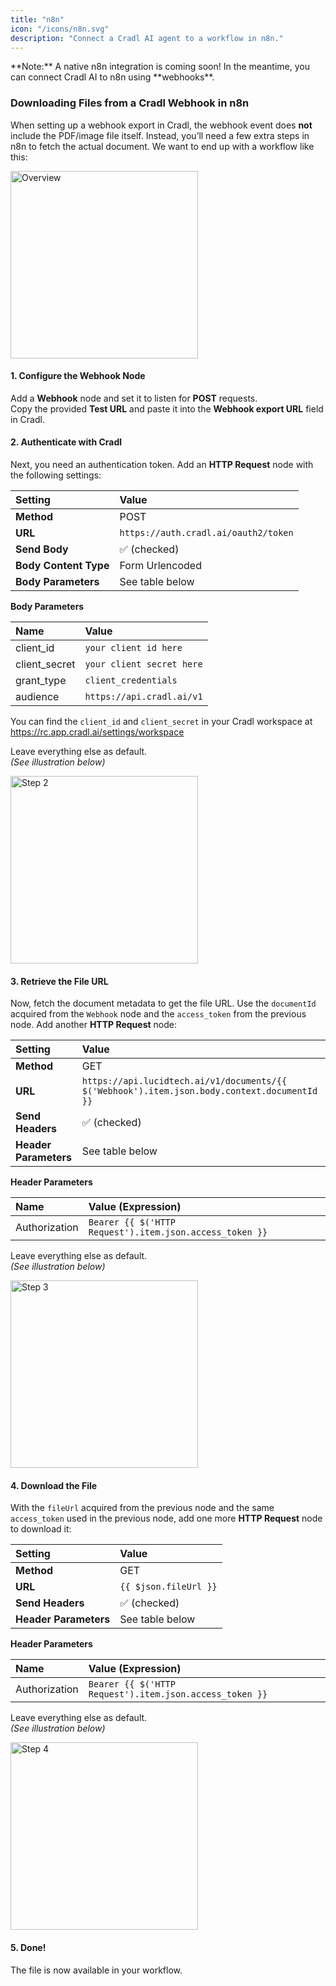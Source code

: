 ```yaml
---
title: "n8n"
icon: "/icons/n8n.svg"
description: "Connect a Cradl AI agent to a workflow in n8n."
---
```


<Info>
  **Note:** A native n8n integration is coming soon! In the meantime, you can connect Cradl AI to n8n using **webhooks**.
</Info>

### Downloading Files from a Cradl Webhook in n8n

When setting up a webhook export in Cradl, the webhook event does **not** include the PDF/image file itself. Instead, you’ll need a few extra steps in n8n to fetch the actual document. We want to end up with a workflow like this:

<img
  src="/images/OperaSnapshot_2025-09-18_170227_cradlai.app.n8n.cloud.png"
  alt="Overview"
  height="300"
  className="rounded-lg"
/>

#### 1. Configure the Webhook Node

Add a **Webhook** node and set it to listen for **POST** requests.\
Copy the provided **Test URL** and paste it into the **Webhook export URL** field in Cradl.

#### 2. Authenticate with Cradl

Next, you need an authentication token. Add an **HTTP Request** node with the following settings:

| Setting               | Value                                |
| :-------------------- | :----------------------------------- |
| **Method**            | POST                                 |
| **URL**               | `https://auth.cradl.ai/oauth2/token` |
| **Send Body**         | ✅ (checked)                          |
| **Body Content Type** | Form Urlencoded                      |
| **Body Parameters**   | See table below                      |

**Body Parameters**

| Name          | Value                     |
| :------------ | :------------------------ |
| client_id     | `your client id here`     |
| client_secret | `your client secret here` |
| grant_type    | `client_credentials`      |
| audience      | `https://api.cradl.ai/v1` |

You can find the `client_id` and `client_secret` in your Cradl workspace at https://rc.app.cradl.ai/settings/workspace

Leave everything else as default.\
_(See illustration below)_

<img
  src="/images/image_2025-09-18_163456332.png"
  alt="Step 2"
  height="300"
  className="rounded-lg"
/>

#### 3. Retrieve the File URL

Now, fetch the document metadata to get the file URL. Use the `documentId` acquired from the `Webhook` node and the `access_token` from the previous node. Add another **HTTP Request** node:

| Setting               | Value                                                                                        |
| :-------------------- | :------------------------------------------------------------------------------------------- |
| **Method**            | GET                                                                                          |
| **URL**               | `https://api.lucidtech.ai/v1/documents/{{ $('Webhook').item.json.body.context.documentId }}` |
| **Send Headers**      | ✅ (checked)                                                                                  |
| **Header Parameters** | See table below                                                                              |

**Header Parameters**

| Name          | Value (Expression)                                      |
| :------------ | :------------------------------------------------------ |
| Authorization | `Bearer {{ $('HTTP Request').item.json.access_token }}` |

Leave everything else as default.\
_(See illustration below)_

<img
  src="/images/image_2025-09-18_162113231.png"
  alt="Step 3"
  height="300"
  className="rounded-lg"
/>

#### 4. Download the File

With the `fileUrl` acquired from the previous node and the same `access_token` used in the previous node, add one more **HTTP Request** node to download it:

| Setting               | Value                 |
| :-------------------- | :-------------------- |
| **Method**            | GET                   |
| **URL**               | `{{ $json.fileUrl }}` |
| **Send Headers**      | ✅ (checked)           |
| **Header Parameters** | See table below       |

**Header Parameters**

| Name          | Value (Expression)                                      |
| :------------ | :------------------------------------------------------ |
| Authorization | `Bearer {{ $('HTTP Request').item.json.access_token }}` |

Leave everything else as default.\
_(See illustration below)_

<img
  src="/images/image_2025-09-18_164117284.png"
  alt="Step 4"
  height="300"
  className="rounded-lg"
/>

#### 5. Done!

The file is now available in your workflow.
